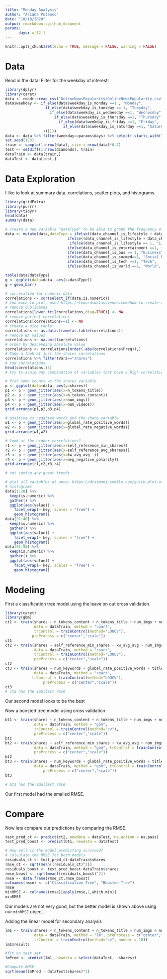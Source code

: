 ```yaml
---
title: "Monday Analysis"
author: "Ariana Polanco"
date: "10/10/2020"
output: rmarkdown::github_document
params: 
      days: x[[2]]
---
```


```r
knitr::opts_chunk$set(echo = TRUE, message = FALSE, warning = FALSE)
```

# Data
Read in the data!
Filter for the weekday of interest!

```r
library(dplyr)
library(caret)
data <- readr::read_csv("OnlineNewsPopularity/OnlineNewsPopularity.csv")
data$weekday <- if_else(data$weekday_is_monday ==1 , "Monday",
                  if_else(data$weekday_is_tuesday == 1, "Tuesday",
                    if_else(data$weekday_is_wednesday ==1, "Wednesday",
                      if_else(data$weekday_is_thursday ==1, "Thursday",
                        if_else(data$weekday_is_friday ==1, "Friday",
                          if_else(data$weekday_is_saturday ==1, "Saturday", "Sunday"
                 ))))))
data <- data %>% filter(weekday==params$days) %>% select(-starts_with("weekday"))
set.seed(123)
train <- sample(1:nrow(data), size = nrow(data)*0.7)
test <- setdiff(1:nrow(diamonds), train)
dataTrain <- data[train,]
dataTest <- data[test,]
```

# Data Exploration
I like to look at summary data, correlations, scatter plots, and histograms.
```r
library(gridExtra)
library(purrr)
library(tidyr)
head(data)
summary(data)

# create a new variable "dataType" to be able to graph the frequency of the data channel type. 
data <- mutate(data,dataType = ifelse((data_channel_is_lifestyle + data_channel_is_lifestyle + data_channel_is_bus +                                   data_channel_is_socmed + data_channel_is_tech + data_channel_is_world) == 0, NA, 
                            ifelse((data_channel_is_lifestyle + data_channel_is_lifestyle + data_channel_is_bus +                                       data_channel_is_socmed + data_channel_is_tech + data_channel_is_world) != 1 , "Multi",
                             ifelse(data_channel_is_lifestyle == 1, "Lifestyle",
                            ifelse(data_channel_is_entertainment ==1, "Entertainment",
                            ifelse(data_channel_is_bus == 1, "Business", 
                            ifelse(data_channel_is_socmed==1, "Social Media", 
                            ifelse(data_channel_is_tech ==1, "Tech", 
                            ifelse(data_channel_is_world ==1, "World", NA)))))))))

table(data$dataType)
g <- ggplot(data=data, aes(x=dataType))
g + geom_bar()

# correlation for numeric data
correlations <- cor(select_if(data,is.numeric))
# too much to plot, used https://towardsdatascience.com/how-to-create-a-correlation-matrix-with-too-many-variables-309cc0c0a57 as a resource to cut it down
# remove duplicates
correlations[lower.tri(correlations,diag=TRUE)] <- NA
# remove perfect correlations
correlations[correlations==1] <- NA
# create a nice table
correlations <- as.data.frame(as.table(correlations))
# remove NA values
correlations <- na.omit(correlations)
# order by descending absolute value 
correlations <- correlations[order(-abs(correlations$Freq)),]
# Take a look at just the shares correlations
correlations %>% filter(Var2=="shares")
# top correlations
head(correlations,15)
# try to avoid any combination of variables that have a high correlation in a model. Especially in this case where there is overlap between variables.

# Plot some counts vs the shares variable
p <- ggplot(data=data, aes(y=shares))
p1 <- p + geom_jitter(aes(x=n_tokens_title))
p2 <- p + geom_jitter(aes(x=n_tokens_content))
p3 <- p + geom_jitter(aes(x=num_imgs))
p4 <- p + geom_jitter(aes(x=num_videos))
grid.arrange(p1,p2,p3,p4)

# positive vs negative words and the share variable
w1 <- p + geom_jitter(aes(x=global_rate_positive_words))
w2 <- p + geom_jitter(aes(x=global_rate_negative_words))
grid.arrange(w1,w2)

# look at the higher correlations?
r1 <- p + geom_jitter(aes(x=self_reference_min_shares))
r2 <- p + geom_jitter(aes(x=self_reference_avg_sharess))
r3 <- p + geom_jitter(aes(x=kw_avg_avg	))
r4 <- p + geom_jitter(aes(x=avg_negative_polarity))
grid.arrange(r1,r2,r3,r4)

# not seeing any great trends

# plot all variables at once: https://drsimonj.svbtle.com/quick-plot-of-all-variables
# histograms
data[1:20] %>%
  keep(is.numeric) %>% 
  gather() %>% 
  ggplot(aes(value)) +
    facet_wrap(~ key, scales = "free") +
    geom_histogram()
data[21:40] %>%
  keep(is.numeric) %>% 
  gather() %>% 
  ggplot(aes(value)) +
    facet_wrap(~ key, scales = "free") +
    geom_histogram()
data[41:55] %>%
  keep(is.numeric) %>% 
  gather() %>% 
  ggplot(aes(value)) +
    facet_wrap(~ key, scales = "free") +
    geom_histogram()

```


# Modeling
First a classification tree model using the leave on out cross validation.
``` r
library(caret)
library(gbm)
ct1 <- train(shares ~ n_tokens_content + n_tokens_title + num_imgs + num_videos , 
             data = dataTrain, method = "rpart", 
             trControl = trainControl(method="LOOCV"),
            preProcess = c("center","scale"))
ct1
ct2 <- train(shares ~ self_reference_min_shares + kw_avg_avg + num_imgs + num_videos , 
             data = dataTrain, method = "rpart", 
             trControl = trainControl(method="LOOCV"),
             preProcess = c("center","scale"))
ct2
ct3 <- train(shares ~ num_keywords + global_rate_positive_words + title_subjectivity + is_weekend , 
             data = dataTrain, method = "rpart", 
            trControl = trainControl(method="LOOCV"),
                 preProcess = c("center","scale"))
ct3
# ct2 has the smallest rmse
```
Our second model looks to be the best

Now a boosted tree model using cross validation
``` r
bt1 <- train(shares ~ n_tokens_content + n_tokens_title + num_imgs + num_videos , 
             data = dataTrain, method = "gbm",  
             trControl = trainControl(method="cv"),
             preProcess = c("center","scale"))
bt1
bt2 <- train(shares ~ self_reference_min_shares + kw_avg_avg + num_imgs + num_videos , 
             data = dataTrain, method = "gbm", trControl = trainControl(method="cv"),
             preProcess = c("center","scale"))
bt2
bt3 <- train(shares ~ num_keywords + global_rate_positive_words + title_subjectivity + is_weekend ,
             data = dataTrain, method = "gbm", trControl = trainControl(method="cv"),
                 preProcess = c("center","scale"))
bt3

# bt1 has the smallest rmse
```
Our first model had the smalled RMSE.

# Compare
Now lets compare our predictions by comparing the RMSE.
```r
test_pred_ct <- predict(ct2, newdata = dataTest, na.action = na.pass)
test_pred_boost <- predict(bt1, newdata = dataTest)

# How well is the model predicting survived?
# calculate the RMSE for both models
residuals_ct <- test_pred_ct-dataTrain$shares
rmse_ct <- sqrt(mean((residuals_ct)^2))
residuals_boost <- test_pred_boost-dataTrain$shares
rmse_boost <- sqrt(mean((residuals_boost)^2))
rmse <- data.frame(rmse_ct,rmse_boost)
colnames(rmse) <- c("Classification Tree", "Boosted Tree")
rmse
minRMSE <- colnames(rmse)[apply(rmse,1,which.min)] 
minRMSE
```

Our models are not very good, but the better model is shown above using our `minRMSE` object.

Adding the linear model for secondary analysis
```r
lm1 <- train(shares ~ n_tokens_content + n_tokens_title + num_imgs + num_videos , 
             data = dataTrain, method = "lm", preProcess = c("center","scale"),
             trControl = trainControl(method="cv", number = 10))
lm1$results

#fit on test set
lmPred <- predict(lm1, newdata = select(dataTest, -shares))

#Compute RMSE
sqrt(mean(lmPred - dataTest$shares)^2)

```